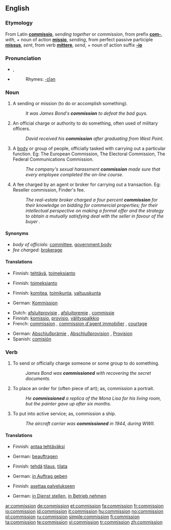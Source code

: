 ==English==
{{wikipedia}}
===Etymology===
From Latin '''[[commissio]]''', ''sending together'' or ''commission'', from prefix '''[[com-]]''', ''with'', + noun of action '''[[missio]]''', ''sending'', from perfect passive participle '''[[missus]]''', ''sent'', from verb '''[[mittere]]''', ''send'', + noun of action suffix '''[[-io]]'''

===Pronunciation===
*{{IPA|/kəˈmɪʃən/}}, {{SAMPA|/k@"mIS@n/}}
*{{audio|en-us-commission.ogg|Audio (US)}}
*:Rhymes: [[Rhymes:English:-ɪʃən|-ɪʃən]]

===Noun===
{{en-noun}}

# A sending or mission (to do or accomplish something).
#: ''It was James Bond's '''commission''' to defeat the bad guys.''
# An official charge or authority to do something, often used of military officers.
#:''David received his '''commission''' after graduating from West Point.''
# A [[body]] or group of people, officially tasked with carrying out a particular function. Eg: The European Commission, The Electoral Commission, The Federal Communications Commission.
#: ''The company's sexual harassment '''commission''' made sure that every employee completed the on-line course.''
# A fee charged by an agent or broker for carrying out a transaction. Eg: Reseller commission, Finder's fee.
#: ''The real-estate broker charged a four percent '''commission''' for their knowledge on bidding for commercial properties; for their intellectual perspective on making a formal offer and the strategy to obtain a mutually satisfying deal with the seller in favour of the buyer .''

====Synonyms====
* ''body of officials:'' [[committee]], [[government body]]
* ''fee charged:'' [[brokerage]]

====Translations====
{{trans-top|mission}}
*Finnish: [[tehtävä]], [[toimeksianto]]
{{trans-mid}}
{{trans-bottom}}

{{trans-top|official authority}}
*Finnish: [[toimeksianto]]
{{trans-mid}}
{{trans-bottom}}

{{trans-top|body of officials}}
*Finnish: [[komitea]], [[toimikunta]], [[valtuuskunta]]
{{trans-mid}}
*German: [[Kommission]] {{f}}
{{trans-bottom}}

{{trans-top|fee charged}}
*Dutch: [[afsluitprovisie]] {{f}}, [[afsluitpremie]] {{f}}, [[commissie]] {{f}}
*Finnish: [[komissio]], [[provisio]], [[välityspalkkio]]
*French: [[commission#French|commission]] {{f}}, [[commission d'agent immobilier]] {{f}}, [[courtage]] {{m}}
{{trans-mid}}
*German: [[Abschlußprämie]] {{f}}, [[Abschlußprovision]] {{f}}, [[Provision]] {{f}}
*Spanish: [[comisión]] {{f}}
{{trans-bottom}}

===Verb===
{{en-verb}}

# {{transitive}} To send or officially charge someone or some group to do something.
#: ''James Bond was '''commissioned''' with recovering the secret documents.''
# {{transitive}} To place an order for (often piece of art); as, commission a portrait.
#: ''He '''commissioned''' a replica of the Mona Lisa for his living room, but the painter gave up after six months.''
# {{transitive}} To put into active service; as, commission a ship.
#: ''The aircraft carrier was '''commissioned''' in 1944, during WWII.''

====Translations====
{{trans-top|send to do something}}
*Finnish: [[antaa tehtäväksi]]
{{trans-mid}}
*German: [[beauftragen]]
{{trans-bottom}}

{{trans-top|order a work of art}}
*Finnish: [[tehdä]] [[tilaus]], [[tilata]]
{{trans-mid}}
*German: [[in Auftrag geben]]
{{trans-bottom}}

{{trans-top|put into active service}}
*Finnish: [[asettaa palvelukseen]]
{{trans-mid}}
*German: [[in Dienst stellen]], [[in Betrieb nehmen]]
{{trans-bottom}}

[[ar:commission]]
[[de:commission]]
[[et:commission]]
[[fa:commission]]
[[fr:commission]]
[[io:commission]]
[[id:commission]]
[[it:commission]]
[[hu:commission]]
[[no:commission]]
[[pl:commission]]
[[ru:commission]]
[[simple:commission]]
[[fi:commission]]
[[ta:commission]]
[[te:commission]]
[[vi:commission]]
[[tr:commission]]
[[zh:commission]]